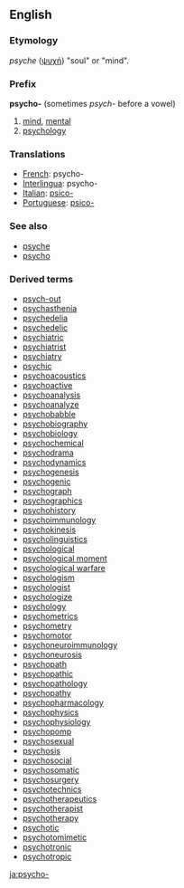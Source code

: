 ==English==
===Etymology===
{{Gr.}} ''psyche'' ([[ψυχή]]) "soul" or "mind".
===Prefix===
'''psycho-'''  (sometimes ''psych-'' before a vowel)
# [[mind]], [[mental]]
# [[psychology]]
===Translations===
*[[French]]: psycho-
*[[Interlingua]]: psycho-
*[[Italian]]: [[psico-]]
*[[Portuguese]]: [[psico-]]
===See also===
*[[psyche]]
*[[psycho]]
===Derived terms===
*[[psych-out]]
*[[psychasthenia]] 
*[[psychedelia]] 
*[[psychedelic]] 
*[[psychiatric]] 
*[[psychiatrist]]
*[[psychiatry]]
*[[psychic]]
*[[psychoacoustics]] 
*[[psychoactive]]
*[[psychoanalysis]] 
*[[psychoanalyze]]
*[[psychobabble]]
*[[psychobiography]] 
*[[psychobiology]]
*[[psychochemical]]
*[[psychodrama]]
*[[psychodynamics]] 
*[[psychogenesis]]
*[[psychogenic]]
*[[psychograph]]
*[[psychographics]] 
*[[psychohistory]]
*[[psychoimmunology]]
*[[psychokinesis]]
*[[psycholinguistics]] 
*[[psychological]]
*[[psychological moment]] 
*[[psychological warfare]] 
*[[psychologism]] 
*[[psychologist]] 
*[[psychologize]] 
*[[psychology]] 
*[[psychometrics]] 
*[[psychometry]] 
*[[psychomotor]] 
*[[psychoneuroimmunology]] 
*[[psychoneurosis]] 
*[[psychopath]] 
*[[psychopathic]] 
*[[psychopathology]] 
*[[psychopathy]] 
*[[psychopharmacology]] 
*[[psychophysics]] 
*[[psychophysiology]] 
*[[psychopomp]]
*[[psychosexual]] 
*[[psychosis]] 
*[[psychosocial]] 
*[[psychosomatic]] 
*[[psychosurgery]] 
*[[psychotechnics]] 
*[[psychotherapeutics]] 
*[[psychotherapist]] 
*[[psychotherapy]] 
*[[psychotic]] 
*[[psychotomimetic]] 
*[[psychotronic]] 
*[[psychotropic]]
[[ja:psycho-]]